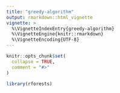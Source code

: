 ```yaml
---
title: "greedy-algorithm"
output: rmarkdown::html_vignette
vignette: >
  %\VignetteIndexEntry{greedy-algorithm}
  %\VignetteEngine{knitr::rmarkdown}
  %\VignetteEncoding{UTF-8}
---
```


```r
knitr::opts_chunk$set(
  collapse = TRUE,
  comment = "#>"
)
```

```r
library(rforests)
```
